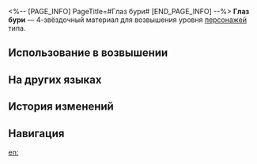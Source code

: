 <%-- [PAGE_INFO]
PageTitle=#Глаз бури#
[END_PAGE_INFO] --%>
{{Предмет Инфобокс
|id          = 110405
|Изображение = Предмет Глаз бури.png
|Тип         = Материал возвышения персонажа
|Инвентарь   = Материалы улучшения
|Редкость    = 4
|Эффект      = 
|Описание    = Стрелы, принадлежавшие Буревестнику. Можно использовать для возвышения ветряных персонажей.
|Источник1   = [[Застойная тень: Форма ветра]]
|Источник2   = [[Универсальная машина для синтеза: Обмен материалов]]
}}
{{Описание|Раньше принадлежал монстру Фрагментума, созданному по образцу определённого вида Рейнджеров пустоты. В центре вихря едва виден наконечник стрелы.<br /><br />''«Те, кто погибнет во Фрагментуме, воскреснут там, где встретили свою смерть».''}}
'''Глаз бури''' — 4-звёздочный материал для возвышения уровня [[Персонажи|персонажей]] {{undefined|}} типа.

==Использование в возвышении==
{{Использование в возвышении}}

==На других языках==
{{На других языках
|en   = Storm Eye
|zhs  = 暴风之眼
|zht  = 暴風之眼
|ja   = 暴風の眼
|ko   = 폭풍의 눈
|es   = Ojo del vendaval
|fr   = Œil de la tempête
|ru   = Глаз бури
|th   = Storm Eye
|vi   = Mắt Bão Gió
|de   = Sturmauge
|id   = Storm Eye
|pt   = Olho Tempestuoso
}}

==История изменений==
{{История изменений|3.5}}

==Навигация==
{{Материалы улучшения Навбокс}}

[[en:]]